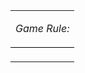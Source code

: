 {| class="wikitable" style="width: 80%; background-color: #E0E0E0; border: thin solid black;"
|- 
| style="border-bottom: thin solid black;" | ''Game Rule:'' '''{{{name}}}'''
|-
| {{{rule}}}
|}
